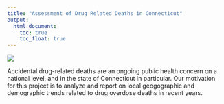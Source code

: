 ```yaml
---
title: "Assessment of Drug Related Deaths in Connecticut"
output: 
  html_document:
    toc: true
    toc_float: true
---
```

![](image1.jpeg)

Accidental drug-related deaths are an ongoing public health concern on a national level, and in the state of Connecticut in particular. Our motivation for this project is to analyze and report on local geogographic and demographic trends related to drug overdose deaths in recent years.

